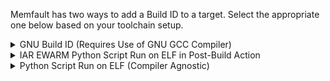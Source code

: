 Memfault has two ways to add a Build ID to a target. Select the appropriate one
below based on your toolchain setup.

<details>
  <summary>GNU Build ID (Requires Use of GNU GCC Compiler)</summary>

1. Add `-Wl,--build-id` to flags passed to linker via GCC
2. Add `#define MEMFAULT_USE_GNU_BUILD_ID 1` to
   `third_party/memfault/memfault_platform_config.h`
3. Add the following snippet to your projects linker script (`.ld` file) where
   "FLASH" below will match the name of the MEMORY section read-only data and
   text is placed in.

```
    .note.gnu.build-id :
    {
        __start_gnu_build_id_start = .;
        KEEP(*(.note.gnu.build-id))
    } > <YOUR_FLASH_SECTION>
```

:::info

Be sure to update `\<YOUR_FLASH_SECTION\>` to match the name of the section
`.text` is placed in!

:::

</details>

<details>
  <summary>IAR EWARM Python Script Run on ELF in Post-Build Action</summary>

1. install python (eg python3.9 from the Microsoft app store)
2. install the `pyelftools` python package by:

   1. open git bash or cmd.exe
   2. `python3.9.exe -m pip install pyelftools==0.27`

3. then add the appropriate post-build action, for example:

   ```bash
   # double check the path to the `fw_build_id.py` script
   python3.9.exe $PROJ_DIR$/third-party/memfault-firmware-sdk/scripts/fw_build_id.py $TARGET_PATH$`
   ```

   [![/img/docs/mcu/iar-post-build-id.png](/img/docs/mcu/iar-post-build-id.png)](/img/docs/mcu/iar-post-build-id.png)

</details>

<details>
  <summary>Python Script Run on ELF (Compiler Agnostic)</summary>

Update your build system to invoke the `scripts/fw_build_id.py` script on your
ELF as part of a post-build step.

For example, using CMake, this can be achieved by adding a custom command to the
target:

```bash
add_custom_command(TARGET ${YOUR_EXECUTABLE_NAME} POST_BUILD
  COMMAND python ${MEMFAULT_SDK_ROOT}/scripts/fw_build_id.py ${YOUR_EXECUTABLE_NAME}
)
```

:::info

The script depends on `pyelftools` so make sure you have run
`pip install pyelftools` or added to your `requirements.txt`

:::

</details>
